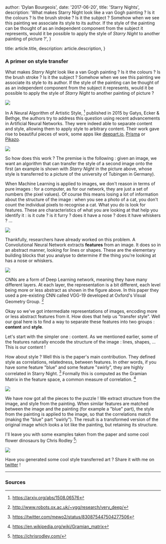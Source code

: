 
  author: 'Dylan Bourgeois',
  date: '2017-06-20',
  title: 'Starry Nights',
  description: 'What makes Starry Night look like a van Gogh painting ? Is it the colours ? Is the brush stroke ? Is it the subject ? Somehow when we see this painting we associate its style to its author. If the style of the painting can be thought of as an independent component from the subject it represents, would it be possible to apply the style of *Starry Night* to another painting of picture ?',
}

  title: article.title,
  description: article.description,
}


### A primer on style transfer

What makes *Starry Night* look like a van Gogh painting ? Is it the
colours ? Is the brush stroke ? Is it the subject ? Somehow when we see
this painting we associate its style to its author. If the style of the
painting can be thought of as an independent component from the subject
it represents, would it be possible to apply the style of *Starry Night*
to another painting of picture ?

![](https://upload.wikimedia.org/wikipedia/commons/thumb/e/ea/Van_Gogh_-_Starry_Night_-_Google_Art_Project.jpg/1280px-Van_Gogh_-_Starry_Night_-_Google_Art_Project.jpg)

In A Neural Algorithm of Artistic Style, [^1] published in 2015 by
Gatys, Ecker & Bethge, the authors try to address this question using
recent advancements in Artificial Neural Networks. They were indeed able
to separate content and style, allowing them to apply style to arbitrary
content. Their work gave rise to beautiful pieces of work, some apps
like [deepart.io](https://deepart.io/), [Prisma](https://prisma-ai.com/)
or [Pikazo](http://www.pikazoapp.com/).

![](https://jvns.ca/images/neural-style.png)

So how does this work ? The premise is the following : given an image,
we want an algorithm that can transfer the style of a second image onto
the first (an example is shown with *Starry Night* in the picture above,
whose style is transferred to a picture of the university of Tubingen in
Germany).

When Machine Learning is applied to images, we don't reason in terms of
pure images : for a computer, as for our network, they are just a set of
numbers (the pixel values). Of course this means losing a lot of
information about the structure of the image : when you see a photo of a
cat, you don't count the individual pixels to recognise a cat. What you
do is look for features. These are characteristics of what you are
looking at that help you identify it : is it cute ? is it furry ? does
it have a nose ? does it have whiskers ? ...

![](https://www.petdrugsonline.co.uk/images/page-headers/cats-master-header)

Thankfully, researchers have already worked on this problem. A
Convolutional Neural Network extracts **features** from an image. It
does so in an abstract manner, looking for lines or shapes. These are
the elementary building blocks that you analyse to determine if the
thing you're looking at has a nose or whiskers.

![](https://i.stack.imgur.com/Hl2H6.png)

CNNs are a form of Deep Learning network, meaning they have many
different layers. At each layer, the representation is a bit different,
each level being more or less abstract as shown in the figure above. In
this paper they used a pre-existing CNN called VGG-19 developed at
Oxford's Visual Geometry Group. [^2]

Okay so we've got intermediate representations of images, encoding more
or less abstract features from it. How does that help us "transfer
style". Well our goal here is to find a way to separate these features
into two groups : **content** and **style**.

Let's start with the simpler one : content. As we mentioned earlier,
some of the features naturally encode the structure of the image :
lines, shapes, ... This is our content !

How about style ? Well this is the paper's main contribution. They
defined style as correlations, relatedness, between features. In other
words, if you have some feature "blue" and some feature "swirly", they
are highly correlated in Starry Night. [^3] Formally this is
computed as the Gramian Matrix in the feature space, a common measure of
correlation. [^4]

![](https://3.bp.blogspot.com/-jYGbp0Ow1Cc/WA6oWw63F7I/AAAAAAAABWc/8_E5A1dbPP4xeo1GuIGTsYvG6TuXIfmoQCLcB/s1600/image06.png)


We have now got all the pieces to the puzzle ! We extract structure from
the image, and style from the painting. When similar features are
matched between the image and the painting (for example a "blue" part),
the style from the painting is applied to the image, so that the
correlations match (making the "blue" part "swirly"). The result is a
transformed version of the original image which looks a lot like the
painting, but retaining its structure.

I'll leave you with some examples taken from the paper and some cool
flower dinosaurs by Chris Rodley [^6]:

![](http://kottke.org/plus/misc/images/chris-rodley-01.jpg)

Have you generated some cool style transferred art ? Share it with me on
[twitter](https://twitter.com/dtsbourg) !

------------------------------------------------------------------------

### Sources

[^1]: https://arxiv.org/abs/1508.06576
[^2]: http://www.robots.ox.ac.uk/~vgg/research/very_deep/
[^3]: https://twitter.com/mewo2/status/830875447504277506
[^4]: https://en.wikipedia.org/wiki/Gramian_matrix
[^5]: https://twitter.com/mewo2/status/830875447504277506
[^6]: https://chrisrodley.com/
